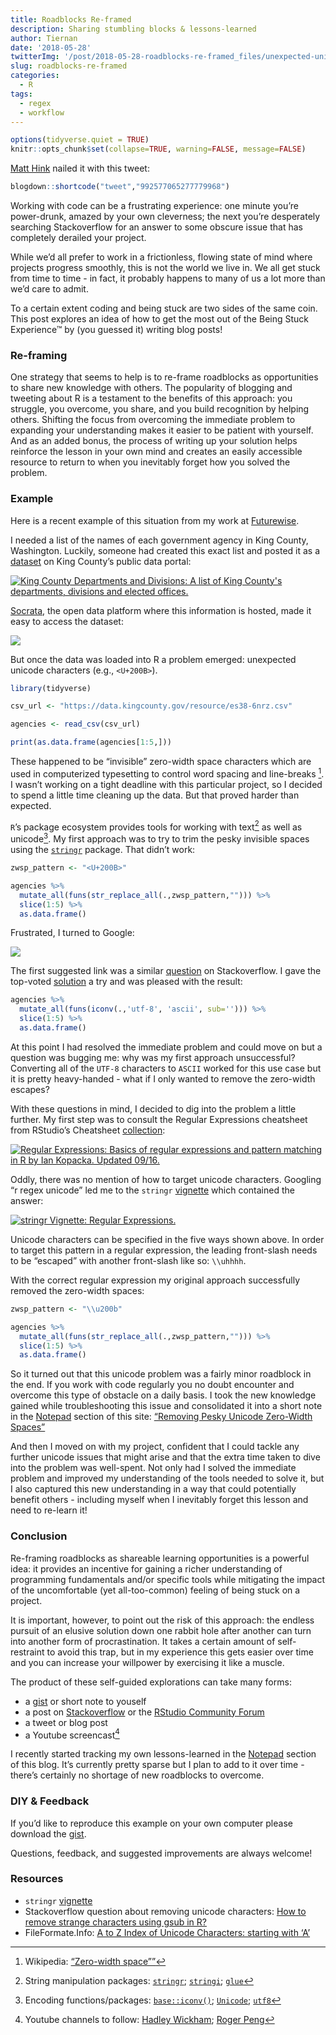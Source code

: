```yaml
---
title: Roadblocks Re-framed
description: Sharing stumbling blocks & lessons-learned
author: Tiernan
date: '2018-05-28'
twitterImg: '/post/2018-05-28-roadblocks-re-framed_files/unexpected-unicode-twitter.png'
slug: roadblocks-re-framed 
categories:
  - R
tags:
  - regex
  - workflow
---
```


```r
options(tidyverse.quiet = TRUE)
knitr::opts_chunk$set(collapse=TRUE, warning=FALSE, message=FALSE)

```

[Matt Hink](https://twitter.com/mhink1103/) nailed it with this tweet:
```r
blogdown::shortcode("tweet","992577065277779968")
```

Working with code can be a frustrating experience: one minute you’re power-drunk, amazed by your own cleverness; the next you’re desperately searching Stackoverflow for an answer to some obscure issue that has completely derailed your project.

While we’d all prefer to work in a frictionless, flowing state of mind where projects progress smoothly, this is not the world we live in. We all get stuck from time to time - in fact, it probably happens to many of us a lot more than we'd care to admit.

To a certain extent coding and being stuck are two sides of the same coin. This post explores an idea of how to get the most out of the Being Stuck Experience™ by (you guessed it) writing blog posts!

### Re-framing

One strategy that seems to help is to re-frame roadblocks as opportunities to share new knowledge with others. The popularity of blogging and tweeting about R is a testament to the benefits of this approach: you struggle, you overcome, you share, and you build recognition by helping others. Shifting the focus from overcoming the immediate problem to expanding your understanding makes it easier to be patient with yourself. And as an added bonus, the process of writing up your solution helps reinforce the lesson in your own mind and creates an easily accessible resource to return to when you inevitably forget how you solved the problem.

### Example

Here is a recent example of this  situation from my work at [Futurewise](futurewise.org). 

I needed a list of the names of each government agency in King County, Washington. Luckily, someone had created this exact list and posted it as a [dataset](https://data.kingcounty.gov/County-Operations/King-County-Departments-and-Divisions/uf8z-zznc) on King County’s public data portal: 

<a href="https://data.kingcounty.gov/County-Operations/King-County-Departments-and-Divisions/uf8z-zznc"><img src="/post/2018-05-28-roadblocks-re-framed_files/socrata-kc-agencies-small.png" alt="King County Departments and Divisions: A list of King County's departments, divisions and elected offices." /></a>

[Socrata](https://socrata.com/), the open data platform where this information is hosted, made it easy to access the dataset:

![](/post/2018-05-28-roadblocks-re-framed_files/socrata-api-csv.gif)

But once the data was loaded into R a problem emerged: unexpected unicode characters (e.g., `<U+200B>`). 

```r

library(tidyverse)

csv_url <- "https://data.kingcounty.gov/resource/es38-6nrz.csv"

agencies <- read_csv(csv_url)

print(as.data.frame(agencies[1:5,]))

```

These happened to be “invisible” zero-width space characters which are used in computerized typesetting to control word spacing and line-breaks ^[Wikipedia: ["Zero-width space""](https://en.wikipedia.org/wiki/Zero-width_space)]. I wasn’t working on a tight deadline with this particular project, so I decided to spend a little time cleaning up the data. But that proved harder than expected. 

`R`’s package ecosystem provides tools for working with text^[String manipulation packages: [`stringr`](http://stringr.tidyverse.org/); [`stringi`](https://cran.r-project.org/web/packages/stringi/index.html); [`glue`](http://glue.tidyverse.org/)
] as well as unicode^[Encoding functions/packages: [`base::iconv()`](); [`Unicode`](https://cran.r-project.org/web/packages/Unicode/Unicode.pdf); [`utf8`](https://cran.r-project.org/web/packages/utf8/utf8.pdf)]. My first approach was to try to trim the pesky invisible spaces using the [`stringr`](http://stringr.tidyverse.org/) package. That didn’t work:


```r
zwsp_pattern <- "<U+200B>"

agencies %>% 
  mutate_all(funs(str_replace_all(.,zwsp_pattern,""))) %>% 
  slice(1:5) %>% 
  as.data.frame()
```

Frustrated, I turned to Google:

![](/post/2018-05-28-roadblocks-re-framed_files/google-search-remove-unicode.gif)

The first suggested link was a similar [question](https://stackoverflow.com/q/38828620) on Stackoverflow. I gave the top-voted [solution](https://stackoverflow.com/a/38828621) a try and was pleased with the result: 

```r
agencies %>% 
  mutate_all(funs(iconv(.,'utf-8', 'ascii', sub=''))) %>% 
  slice(1:5) %>% 
  as.data.frame()
```

At this point I had resolved the immediate problem and could move on but a question was bugging me: why was my first approach unsuccessful? Converting all of the `UTF-8` characters to `ASCII` worked for this use case but it is pretty heavy-handed - what if I only wanted to remove the zero-width escapes? 

With these questions in mind, I decided to dig into the problem a little further. My first step was to consult the Regular Expressions cheatsheet from RStudio's Cheatsheet [collection](https://www.rstudio.com/resources/cheatsheets/): 

<a href="https://www.rstudio.com/wp-content/uploads/2016/09/RegExCheatsheet.pdf"><img src="/post/2018-05-28-roadblocks-re-framed_files/rstudio-cheatsheet-regex.png" alt="Regular Expressions: Basics of regular expressions and pattern matching in R by Ian Kopacka. Updated 09/16." /></a>

Oddly, there was no mention of how to target unicode characters. Googling “r regex unicode” led me to the `stringr` [vignette](https://cran.r-project.org/web/packages/stringr/vignettes/regular-expressions.html) which contained the answer:

<a href="https://cran.r-project.org/web/packages/stringr/vignettes/regular-expressions.html#special-characters"><img src="/post/2018-05-28-roadblocks-re-framed_files/stringr-vignette.png" alt="stringr Vignette: Regular Expressions." /></a>

Unicode characters can be specified in the five ways shown above. In order to target this pattern in a regular expression, the leading front-slash needs to be "escaped" with another front-slash like so: `\\uhhhh`. 

With the correct regular expression my original approach successfully removed the zero-width spaces:

```r
zwsp_pattern <- "\\u200b"

agencies %>% 
  mutate_all(funs(str_replace_all(.,zwsp_pattern,""))) %>% 
  slice(1:5) %>% 
  as.data.frame()

```


So it turned out that this unicode problem was a fairly minor roadblock in the end. If you work with code regularly you no doubt encounter and overcome this type of obstacle on a daily basis. I took the new knowledge gained while troubleshooting this issue and consolidated it into a short note in the [Notepad](/note/) section of this site: ["Removing Pesky Unicode Zero-Width Spaces"](/2018/05/28/removing-pesky-unicode-zero-width-spaces/)

And then I moved on with my project, confident that I could tackle any further unicode issues that might arise and that the extra time taken to dive into the problem was well-spent. Not only had I solved the immediate problem and improved my understanding of the tools needed to solve it, but I also captured this new understanding in a way that could potentially benefit others - including myself when I inevitably forget this lesson and need to re-learn it!

### Conclusion

Re-framing roadblocks as shareable learning opportunities is a powerful idea: it provides an incentive for gaining a richer understanding of programming fundamentals and/or specific tools while mitigating the impact of the uncomfortable (yet all-too-common) feeling of being stuck on a project.

It is important, however, to point out the risk of this approach: the endless pursuit of an elusive solution down one rabbit hole after another can turn into another form of procrastination. It takes a certain amount of self-restraint to avoid this trap, but in my experience this gets easier over time and you can increase your willpower by exercising it like a muscle.

The product of these self-guided explorations can take many forms: 

  + a [gist](https://help.github.com/articles/about-gists/) or short note to youself
  + a post on [Stackoverflow](https://stackoverflow.com/questions/tagged/r) or the [RStudio Community Forum](https://community.rstudio.com/)
  + a tweet or blog post
  + a Youtube screencast^[Youtube channels to follow: [Hadley Wickham](https://www.youtube.com/channel/UCxOhDvtaoXDAB336AolWs3A); [Roger Peng](https://www.youtube.com/user/rdpeng)]
  
I recently started tracking my own lessons-learned in the [Notepad](/note/) section of this blog. It’s currently pretty sparse but I plan to add to it over time - there’s certainly no shortage of new roadblocks to overcome.

### DIY & Feedback

If you'd like to reproduce this example on your own computer please download the [gist](https://gist.github.com/tiernanmartin/54f6d839dd8de8f75fd966e8e5b65bad).

Questions, feedback, and suggested improvements are always welcome!

### Resources

  + `stringr` [vignette](https://cran.r-project.org/web/packages/stringr/vignettes/regular-expressions.html) 
  + Stackoverflow question about removing unicode characters: [How to remove strange characters using gsub in R?](https://stackoverflow.com/q/38828620)
  + FileFormate.Info: [A to Z Index of Unicode Characters: starting with 'A'](https://www.fileformat.info/info/unicode/char/a.htm)
  